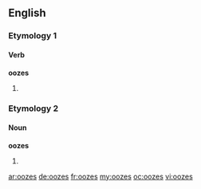 ==English==

===Etymology 1===

====Verb====
'''oozes'''

# {{third-person singular of|ooze}}

===Etymology 2===

====Noun====
'''oozes'''

# {{plural of|ooze}}

[[ar:oozes]]
[[de:oozes]]
[[fr:oozes]]
[[my:oozes]]
[[oc:oozes]]
[[vi:oozes]]